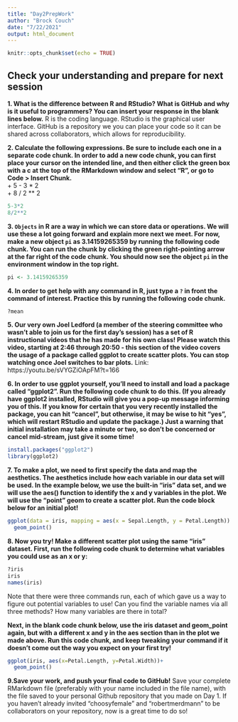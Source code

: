 ```yaml
---
title: "Day2PrepWork"
author: "Brock Couch"
date: "7/22/2021"
output: html_document
---
```


```r
knitr::opts_chunk$set(echo = TRUE)
```

## Check your understanding and prepare for next session

**1. What is the difference between R and RStudio? What is GitHub and why is it useful to programmers? You can insert your response in the blank lines below.**
R is the coding language. RStudio is the graphical user interface. GitHub is a repository we you can place your code so it can be shared across collaborators, which allows for reproducibility.


**2. Calculate the following expressions. Be sure to include each one in a separate code chunk. In order to add a new code chunk, you can first place your cursor on the intended line, and then either click the green box with a c at the top of the RMarkdown window and select "R", or go to Code > Insert Chunk.**  
  + 5 - 3 * 2  
  + 8 / 2 ** 2  
```r
5-3*2
8/2**2
```
  
  
  
**3. `Objects` in R are a way in which we can store data or operations. We will use these a lot going forward and explain more next we meet. For now, make a new object `pi` as 3.14159265359 by running the following code chunk. You can run the chunk by clicking the green right-pointing arrow at the far right of the code chunk. You should now see the object `pi` in the environment window in the top right.**  
```r
pi <- 3.14159265359
```

**4. In order to get help with any command in R, just type a `?` in front the command of interest. Practice this by running the following code chunk.**  
```r
?mean
```

**5. Our very own Joel Ledford (a member of the steering committee who wasn't able to join us for the first day's session) has a set of R instructional videos that he has made for his own class!  Please watch this video, starting at 2:46 through 20:50 - this section of the video covers the usage of a package called ggplot to create scatter plots.  You can stop watching once Joel switches to bar plots.** Link: https://youtu.be/sVYGZiOApFM?t=166

**6. In order to use ggplot yourself, you'll need to install and load a package called "ggplot2". Run the following code chunk to do this. (If you already have ggplot2 installed, RStudio will give you a pop-up message informing you of this.  If you know for certain that you very recently installed the package, you can hit "cancel", but otherwise, it may be wise to hit "yes", which will restart RStudio and update the package.)  Just a warning that initial installation may take a minute or two, so don't be concerned or cancel mid-stream, just give it some time!**
```r
install.packages("ggplot2")
library(ggplot2)
```

**7. To make a plot, we need to first specify the data and map the aesthetics. The aesthetics include how each variable in our data set will be used. In the example below, we use the built-in "iris" data set, and we will use the aes() function to identify the x and y variables in the plot. We will use the "point" geom to create a scatter plot.  Run the code block below for an initial plot!**

```r
ggplot(data = iris, mapping = aes(x = Sepal.Length, y = Petal.Length)) +
  geom_point()
```
**8. Now you try! Make a different scatter plot using the same "iris" dataset.  First, run the following code chunk to determine what variables you could use as an x or y:**

```r
?iris
iris
names(iris)
```
Note that there were three commands run, each of which gave us a way to figure out potential variables to use! Can you find the variable names via all three methods?  How many variables are there in total?


**Next, in the blank code chunk below, use the iris dataset and geom_point again, but with a different x and y in the aes section than in the plot we made above. Run this code chunk, and keep tweaking your command if it doesn't come out the way you expect on your first try!**

```r
ggplot(iris, aes(x=Petal.Length, y=Petal.Width))+
  geom_point()
```


**9.Save your work, and push your final code to GitHub!**
Save your complete RMarkdown file (preferably with your name included in the file name), with the file saved to your personal Github repository that you made on Day 1.  If you haven't already invited "choosyfemale" and "robertmerdmann" to be collaborators on your repository, now is a great time to do so!
